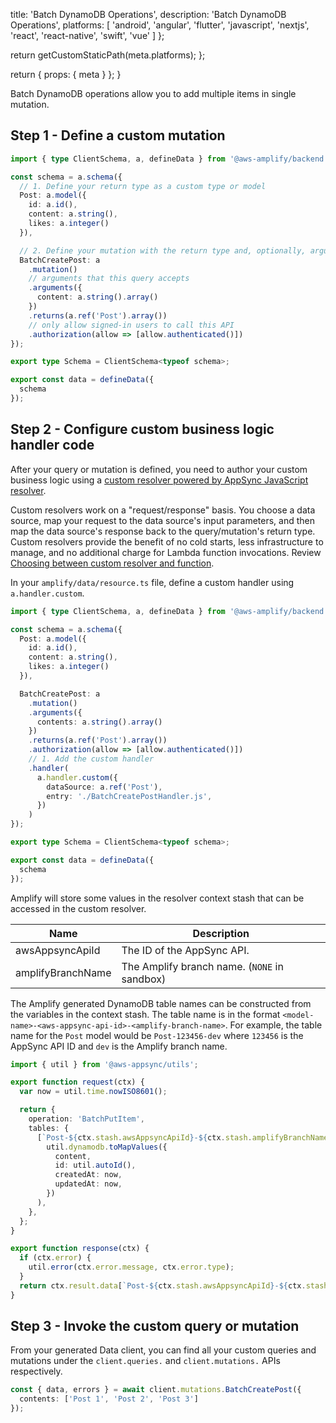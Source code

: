 
  title: 'Batch DynamoDB Operations',
  description:
    'Batch DynamoDB Operations',
  platforms: [
    'android',
    'angular',
    'flutter',
    'javascript',
    'nextjs',
    'react',
    'react-native',
    'swift',
    'vue'
  ]
};

  return getCustomStaticPath(meta.platforms);
};

  return {
    props: {
      meta
    }
  };
}

Batch DynamoDB operations allow you to add multiple items in single mutation.

## Step 1 - Define a custom mutation

```ts title="amplify/data/resource.ts"
import { type ClientSchema, a, defineData } from '@aws-amplify/backend';

const schema = a.schema({
  // 1. Define your return type as a custom type or model
  Post: a.model({
    id: a.id(),
    content: a.string(),
    likes: a.integer()
  }),

  // 2. Define your mutation with the return type and, optionally, arguments
  BatchCreatePost: a
    .mutation()
    // arguments that this query accepts
    .arguments({
      content: a.string().array()
    })
    .returns(a.ref('Post').array())
    // only allow signed-in users to call this API
    .authorization(allow => [allow.authenticated()])
});

export type Schema = ClientSchema<typeof schema>;

export const data = defineData({
  schema
});
```

## Step 2 - Configure custom business logic handler code

After your query or mutation is defined, you need to author your custom business logic using a [custom resolver powered by AppSync JavaScript resolver](https://docs.aws.amazon.com/appsync/latest/devguide/tutorials-js.html).

Custom resolvers work on a "request/response" basis. You choose a data source, map your request to the data source's input parameters, and then map the data source's response back to the query/mutation's return type. Custom resolvers provide the benefit of no cold starts, less infrastructure to manage, and no additional charge for Lambda function invocations. Review [Choosing between custom resolver and function](https://docs.aws.amazon.com/appsync/latest/devguide/resolver-reference-overview-js.html#choosing-data-source).

In your `amplify/data/resource.ts` file, define a custom handler using `a.handler.custom`.

```ts title="amplify/data/resource.ts"
import { type ClientSchema, a, defineData } from '@aws-amplify/backend';

const schema = a.schema({
  Post: a.model({
    id: a.id(),
    content: a.string(),
    likes: a.integer()
  }),

  BatchCreatePost: a
    .mutation()
    .arguments({
      contents: a.string().array()
    })
    .returns(a.ref('Post').array())
    .authorization(allow => [allow.authenticated()])
    // 1. Add the custom handler
    .handler(
      a.handler.custom({
        dataSource: a.ref('Post'),
        entry: './BatchCreatePostHandler.js',
      })
    )
});

export type Schema = ClientSchema<typeof schema>;

export const data = defineData({
  schema
});
```

Amplify will store some values in the resolver context stash that can be accessed in the custom resolver.

| Name              | Description                                 |
| ----------------- | ------------------------------------------- |
| awsAppsyncApiId   | The ID of the AppSync API.                  |
| amplifyBranchName | The Amplify branch name. (`NONE` in sandbox) |

The Amplify generated DynamoDB table names can be constructed from the variables in the context stash. The table name is in the format `<model-name>-<aws-appsync-api-id>-<amplify-branch-name>`. For example, the table name for the `Post` model would be `Post-123456-dev` where `123456` is the AppSync API ID and `dev` is the Amplify branch name.

```ts title="amplify/data/BatchCreatePostHandler.js"
import { util } from '@aws-appsync/utils';

export function request(ctx) {
  var now = util.time.nowISO8601();

  return {
    operation: 'BatchPutItem',
    tables: {
      [`Post-${ctx.stash.awsAppsyncApiId}-${ctx.stash.amplifyBranchName}`]: ctx.args.contents.map((content) =>
        util.dynamodb.toMapValues({
          content,
          id: util.autoId(),
          createdAt: now,
          updatedAt: now,
        })
      ),
    },
  };
}

export function response(ctx) {
  if (ctx.error) {
    util.error(ctx.error.message, ctx.error.type);
  }
  return ctx.result.data[`Post-${ctx.stash.awsAppsyncApiId}-${ctx.stash.amplifyBranchName}`];
}
```

## Step 3 - Invoke the custom query or mutation

From your generated Data client, you can find all your custom queries and mutations under the `client.queries.` and `client.mutations.` APIs respectively.

```ts
const { data, errors } = await client.mutations.BatchCreatePost({
  contents: ['Post 1', 'Post 2', 'Post 3']
});
```
